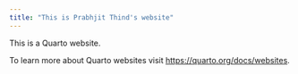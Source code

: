 ```yaml
---
title: "This is Prabhjit Thind's website"
---
```


This is a Quarto website.

To learn more about Quarto websites visit <https://quarto.org/docs/websites>.
